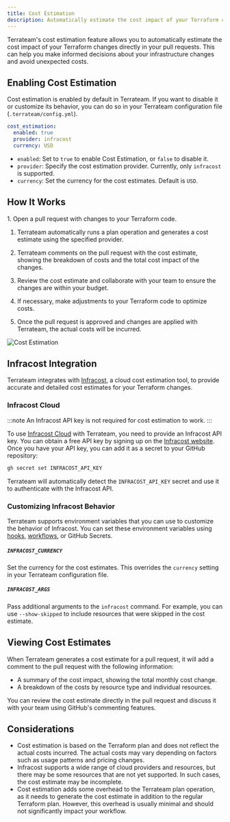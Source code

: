 ```yaml
---
title: Cost Estimation
description: Automatically estimate the cost impact of your Terraform changes
---
```



Terrateam's cost estimation feature allows you to automatically estimate the cost impact of your Terraform changes directly in your pull requests. This can help you make informed decisions about your infrastructure changes and avoid unexpected costs.

## Enabling Cost Estimation

Cost estimation is enabled by default in Terrateam. If you want to disable it or customize its behavior, you can do so in your Terrateam configuration file (`.terrateam/config.yml`).
```yaml
cost_estimation:
  enabled: true
  provider: infracost
  currency: USD
```

- `enabled`: Set to `true` to enable Cost Estimation, or `false` to disable it.
- `provider`: Specify the cost estimation provider. Currently, only `infracost` is supported.
- `currency`: Set the currency for the cost estimates. Default is `USD`.

## How It Works

<Steps>
1. Open a pull request with changes to your Terraform code.

1. Terrateam automatically runs a plan operation and generates a cost estimate using the specified provider.

1. Terrateam comments on the pull request with the cost estimate, showing the breakdown of costs and the total cost impact of the changes.

1. Review the cost estimate and collaborate with your team to ensure the changes are within your budget.

1. If necessary, make adjustments to your Terraform code to optimize costs.

1. Once the pull request is approved and changes are applied with Terrateam, the actual costs will be incurred.

</Steps>

![Cost Estimation](../../../assets/terrateam-cost-estimation.png)

## Infracost Integration

Terrateam integrates with [Infracost](https://www.infracost.io/), a cloud cost estimation tool, to provide accurate and detailed cost estimates for your Terraform changes.

### Infracost Cloud

:::note
An Infracost API key is not required for cost estimation to work.
:::

To use [Infracost Cloud](https://www.infracost.io/docs/infracost_cloud/get_started/) with Terrateam, you need to provide an Infracost API key. You can obtain a free API key by signing up on the [Infracost website](https://www.infracost.io/).
Once you have your API key, you can add it as a secret to your GitHub repository:
```bash
gh secret set INFRACOST_API_KEY
```
Terrateam will automatically detect the `INFRACOST_API_KEY` secret and use it to authenticate with the Infracost API.

### Customizing Infracost Behavior

Terrateam supports environment variables that you can use to customize the behavior of Infracost. You can set these environment variables using [hooks](/configuration-reference/hooks), [workflows](/configuration-reference/workflows), or GitHub Secrets.

##### `INFRACOST_CURRENCY`
Set the currency for the cost estimates. This overrides the `currency` setting in your Terrateam configuration file.

##### `INFRACOST_ARGS`
Pass additional arguments to the `infracost` command. For example, you can use `--show-skipped` to include resources that were skipped in the cost estimate.

## Viewing Cost Estimates

When Terrateam generates a cost estimate for a pull request, it will add a comment to the pull request with the following information:
- A summary of the cost impact, showing the total monthly cost change.
- A breakdown of the costs by resource type and individual resources.

You can review the cost estimate directly in the pull request and discuss it with your team using GitHub's commenting features.

## Considerations

- Cost estimation is based on the Terraform plan and does not reflect the actual costs incurred. The actual costs may vary depending on factors such as usage patterns and pricing changes.
- Infracost supports a wide range of cloud providers and resources, but there may be some resources that are not yet supported. In such cases, the cost estimate may be incomplete.
- Cost estimation adds some overhead to the Terrateam plan operation, as it needs to generate the cost estimate in addition to the regular Terraform plan. However, this overhead is usually minimal and should not significantly impact your workflow.
